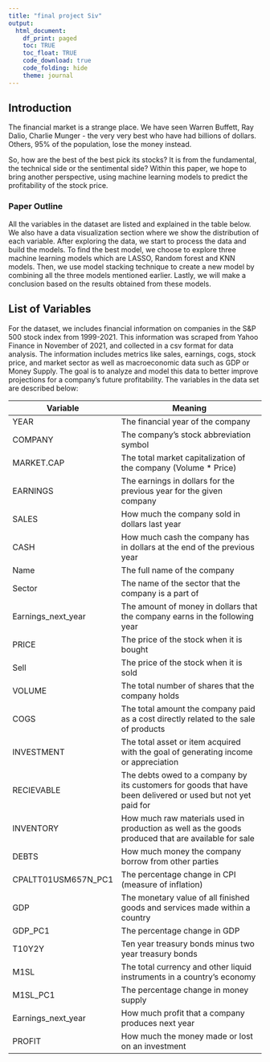 ```yaml
---
title: "final project Siv"
output:
  html_document:
    df_print: paged
    toc: TRUE
    toc_float: TRUE
    code_download: true
    code_folding: hide
    theme: journal
---
```


## Introduction 

The financial market is a strange place. We have seen Warren Buffett, Ray Dalio, Charlie Munger - the very very best who have had billions of dollars. Others, 95% of the population, lose the money instead. 

So, how are the best of the best pick its stocks? It is from the fundamental, the technical side or the sentimental side? Within this paper, we hope to bring another perspective, using machine learning models to predict the profitability of the stock price. 

### Paper Outline 

All the variables in the dataset are listed and explained in the table below. We also have a data visualization section where we show the distribution of each variable. After exploring the data, we start to process the data and build the models. To find the best model, we choose to explore three machine learning models which are LASSO, Random forest and KNN models. Then, we use model stacking technique to create a new model by combining all the three models mentioned earlier. Lastly, we will make a conclusion based on the results obtained from these models. 

## List of Variables 

For the dataset, we includes financial information on companies in the S&P 500 stock index from 1999-2021. This information was scraped from Yahoo Finance in November of 2021, and collected in a csv format for data analysis. The information includes metrics like sales, earnings, cogs, stock price, and market sector as well as macroeconomic data such as GDP or Money Supply. The goal is to analyze and model this data to better improve projections for a company’s future profitability. The variables in the data set are described below:

| Variable            | Meaning                                                                                                     |
|---------------------|-------------------------------------------------------------------------------------------------------------|
| YEAR                | The financial year of the company                                                                           |
| COMPANY             | The company’s stock abbreviation symbol                                                                     |
| MARKET.CAP          | The total market capitalization of the company (Volume * Price)                                             |
| EARNINGS            | The earnings in dollars for the previous year for the given company                                         |
| SALES               | How much the company sold in dollars last year                                                              |
| CASH                | How much cash the company has in dollars at the end of the previous year                                    |
| Name                | The full name of the company                                                                                |
| Sector              | The name of the sector that the company is a part of                                                        |
| Earnings_next_year  | The amount of money in dollars that the company earns in the following year                                 |
| PRICE               | The price of the stock when it is bought                                                                          | 
| Sell                | The price of the stock when it is sold                                                                    |
| VOLUME              | The total number of shares that the company holds                                                           |
| COGS                | The total amount the company paid as a cost directly related to the sale of products                        | 
| INVESTMENT          | The total asset or item acquired with the goal of generating income or appreciation                         |
| RECIEVABLE          | The debts owed to a company by its customers for goods that have been delivered or used but not yet paid for| 
| INVENTORY           | How much raw materials used in production as well as the goods produced that are available for sale         | 
| DEBTS               | How much money the company borrow from other parties                                                        | 
| CPALTT01USM657N_PC1 | The percentage change in CPI (measure of inflation)                                                         | 
| GDP                 | The monetary value of all finished goods and services made within a country                                 |
| GDP_PC1             | The percentage change in GDP                                                                                |
| T10Y2Y              | Ten year treasury bonds minus two year treasury bonds                                                       |
| M1SL                | The total currency and other liquid instruments in a country's economy                                      |
| M1SL_PC1            | The percentage change in money supply                                                                       |
| Earnings_next_year  | How much profit that a company produces next year                                                           | 
| PROFIT              | How much the money made or lost on an investment                                                            |



